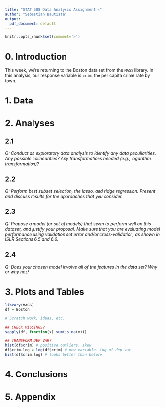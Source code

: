 ---
title: "STAT 508 Data Analysis Assignment 4"
author: "Sebastian Bautista"
output:
  pdf_document: default
---
  
```{r setup, include=FALSE}
knitr::opts_chunk$set(comment='>')
```

# 0. Introduction

This week, we're returning to the Boston data set from the `MASS` library. In this analysis, our response variable is `crim`, the per capita crime rate by town.

# 1. Data

# 2. Analyses

## 2.1 

*Q: Conduct an exploratory data analysis to identify any data peculiarities. Any possible colinearities? Any transformations needed (e.g., logarithm transformation)?*

## 2.2

*Q: Perform best subset selection, the lasso, and ridge regression. Present and discuss results for the approaches that you consider.*

## 2.3

*Q: Propose a model (or set of models) that seem to perform well on this dataset, and justify your proposal. Make sure that you are evaluating model performance using validation set error and/or cross-validation, as shown in ISLR Sections 6.5 and 6.6.*

## 2.4

*Q: Does your chosen model involve all of the features in the data set? Why or why not?*

# 3. Plots and Tables

```{r}
library(MASS)
df = Boston
```

```{r}
# Scratch work, ideas, etc.

## CHECK MISSINGS?
sapply(df, function(x) sum(is.na(x)))

## TRANSFORM DEP VAR?
hist(df$crim) # positive outliers. skew
df$crim.log = log(df$crim) # new variable. log of dep var
hist(df$crim.log) # looks better than before
```



# 4. Conclusions

# 5. Appendix

```{r ref.label=knitr::all_labels(), echo = T, eval = F}
```